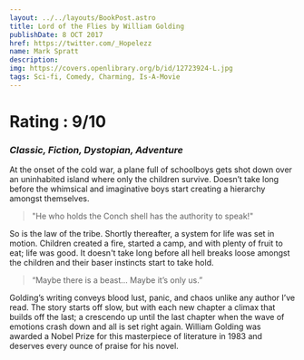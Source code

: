 ```yaml
---
layout: ../../layouts/BookPost.astro
title: Lord of the Flies by William Golding
publishDate: 8 OCT 2017
href: https://twitter.com/_Hopelezz
name: Mark Spratt
description: 
img: https://covers.openlibrary.org/b/id/12723924-L.jpg
tags: Sci-fi, Comedy, Charming, Is-A-Movie
---
```


<Author />

# Rating : 9/10
### _Classic, Fiction, Dystopian, Adventure_

At the onset of the cold war, a plane full of schoolboys gets shot down over an uninhabited island where only the children survive. Doesn’t take long before the whimsical and imaginative boys start creating a hierarchy amongst themselves. 

>"He who holds the Conch shell has the authority to speak!"

So is the law of the tribe. Shortly thereafter, a system for life was set in motion. Children created a fire, started a camp, and with plenty of fruit to eat; life was good. It doesn't take long before all hell breaks loose amongst the children and their baser instincts start to take hold.

>“Maybe there is a beast… Maybe it’s only us.”

Golding’s writing conveys blood lust, panic, and chaos unlike any author I’ve read. The story starts off slow, but with each new chapter a climax that builds off the last; a crescendo up until the last chapter when the wave of emotions crash down and all is set right again. William Golding was awarded a Nobel Prize for this masterpiece of literature in 1983 and deserves every ounce of praise for his novel.
